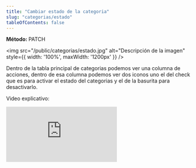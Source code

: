 ```yaml
---
title: "Cambiar estado de la categoria"
slug: "categorias/estado"
tableOfContents: false
---
```



<p>
  <strong>Método: </strong>
  <span class="sl-badge note small astro-avdet4wd">PATCH</span>
</p>

<Tabs>
  <TabItem label="Endpoint">
    <ApiEndpoint url={`/bodega/categorias`}/>
  </TabItem>
</Tabs>



<img src="/public/categorias/estado.jpg" alt="Descripción de la imagen" style={{ width: '100%', maxWidth: '1200px' }} />


Dentro de la tabla principal de categorias podemos ver una columna de acciones, dentro de esa columna podemos ver dos iconos 
uno el del check que es para activar el estado del categorias y el de la basurita para desactivarlo.

Video explicativo: 
<div style={{ display: "flex", justifyContent: "center" }}>
  <iframe
    style={{ height: "500px", width: "100%" }}
    src="https://www.youtube.com/embed/4I5GG9urOI8"
    title="Tutorial"
    frameBorder="0"
    allow="accelerometer; autoplay; clipboard-write; encrypted-media; gyroscope; picture-in-picture"
    allowFullScreen
  ></iframe>
</div>
